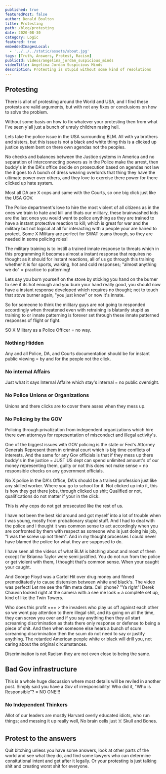 ```yaml
---
published: true
featuredPost: false
author: Donald Boulton
title: Protesting
path: /blog/protesting
date: 2020-08-30
category: Logic
featured: true
embeddedImagesLocal:
  - '../../../static/assets/about.jpg'
tags: [Truth, Answers, Protest, Racism]
publicId: videos/angelina_jordan_suspicious_minds
videoTitle: Angelina Jordan Suspicious Minds
description: Protesting is stupid without some kind of resolutions
---
```


## Protesting

There is allot of protesting around the World and USA, and I find these protests are valid arguments, but with not any fixes or conclusions on how to solve the problem.

Without some basis on how to fix whatever your protesting then from what I've seen y'all just a bunch of unruly children rasing hell.

Lets take the police issue in the USA surrounding BLM. All with ya brothers and sisters, but this issue is not a black and white thing this is a clicked up justice system bent on there own agendas not the peoples.

No checks and balances between the Justice systems in America and no separation of interconnecting powers as in the Police make the arrest, then buddy's in the DA's office decide on prosecution based on agendas not law the it goes to A bunch of dress wearing overlords that thing they have the ultimate power over others, and they love to exercise there power for there clicked up hate system.

<Section>

Most all DA are X cops and same with the Courts, so one big click just like the USA GOV.

The Police department's love to hire the most violent of all citizens as in the ones we train to hate and kill and thats our military, these brainwashed kids are the last ones you would want to police anything as they are trained to have a instant protective reaction to kill; which is great for war and the military but not logical at all for interacting with a people your are haired to protect. Some X Military are perfect for SWAT teams though, so they are needed in some policing roles!

The military training is to instill a trained innate response to threats which in this programming it becomes almost a instant response that requires no thought as it should for instant reactions, all of us go through this training whether it is for sports, walking, hot and cold responses; "almost anything we do" = practice to patterning!

Lets say you burn yourself on the stove by sticking you hand on the burner to see if its hot enough and you burn your hand really good, you should now have a instant response developed which requires no thought; not to touch that stove burner again, "you just know" or now it's innate.

So for someone to think the military guys are not going to responded accordingly when threatened even with retraining is blatantly stupid as training to or innate patterning is forever set through these innate patterned responses of flight or fight.

SO X Military as a Police Officer = no way.

</Section>

### Nothing Hidden

<Section>

Any and all Police, DA, and Courts documentation should be for instant public viewing = by and for the people not the click.

</Section>

### No internal Affairs

<Section>

Just what it says Internal Affaire which stay's internal = no public oversight.

</Section>

### No Police Unions or Organizations

<Section>

Unions and there clicks are to cover there asses when they mess up.

</Section>

### No Policing by the GOV

<Section>

Policing through privatization from independent organizations which hire there own attorneys for representation of misconduct and illegal activity's.

One of the biggest issues with GOV policing is the state or Fed's Attorney Generals Represent them in criminal court which is big time conflicts of interests. And the same for any Gov officials is that if they mess up there buddy's in the justice = JUST US dept can spend unlimited amount's of our money representing them, guilty or not this does not make sense = no responsible checks on any government officials.

No X police in the DA's Office, DA's should be a trained profession just like any skilled worker. Where you go to school for it. Not clicked up into it, this is how they get there jobs, through clicked up shit; Qualified or not, qualifications do not matter if your in the click.

This is why cops do not get prosecuted like the rest of us.

I have not been the best kid around and got myself into a lot of trouble when I was young, mostly from probationary stupid stuff. And I had to deal with the police and I thought it was common sense to act accordingly when you are confronted by them with respect as someone who is just doing his job, "I was the screw up not them". And in my thought processes I could never have blamed the police for what they are supposed to do.

I have seen all the videos of what BLM is bitching about and most of them except for Brianna Taylor were semi justified. You do not run from the police or get violent with them, I thought that's common sense. When your caught your caught.

</Section>

<Section>

And George Floyd was a Cartel Hit over drug money and filmed premeditatedly to cause distension between white and black's. The video was perfect! Let me see the film meta data. Cell phone? "Ya right"! Derek Chauvin looked right at the camera with a see me look = a complete set up, kind of like the Twin Towers.

Who does this profit === > the invaders who play us off against each other so we wont pay attention to there illegal shit, and its going on all the time, they can screw you over and if you say anything then they all start screaming discrimination as thats there only response or defense to being a piece of shit. And then when someone else hears a bunch of scum screaming discrimination then the scum do not need to say or justify anything. The retarded American people white or black will drill you, not caring about the original circumstances.

Discrimination is not Racism they are not even close to being the same.

</Section>

## Bad Gov infrastructure

<Section>

This is a whole huge discussion where most details will be reviled in another post. Simply said you have a Gov of
irresponsibility! Who did it, "Who is Responsible"? = NO ONE!!!

</Section>

### No Independent Thinkers

<Section>

Allot of our leaders are mostly Harvard overly educated idiots, who run things; and messing it up really well, No
brain cells just ☠️ Skull and Bones.

</Section>

## Protest to the answers

<Section>

Quit bitching unless you have some answers, look at other parts of the world and see what they do, and find some
lawyers who can determine consitutional intent and get after it legally. Or your protesting is just talking shit and
creating worst shit for everyone.

</Section>
